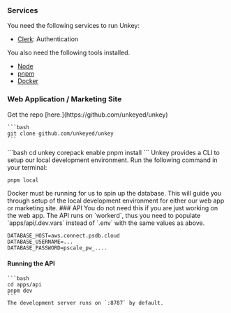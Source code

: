 ### Services

You need the following services to run Unkey:

- [Clerk](https://clerk.com?ref=unkey): Authentication

You also need the following tools installed.

- [Node](https://nodejs.org)
- [pnpm](https://pnpm.io/installation)
- [Docker](https://www.docker.com/products/docker-desktop)

### Web Application / Marketing Site
<Steps titleSize="h3">
  <Step title="Setup" >
    Get the repo [here.](https://github.com/unkeyed/unkey)

    ```bash
    git clone github.com/unkeyed/unkey
    ```


  </Step>

  <Step title="Install">
    ```bash
    cd unkey
    corepack enable
    pnpm install
    ```

  </Step>

  <Step title="Setup local development">
  Unkey provides a CLI to setup our local development environment. Run the following command in your terminal:

  ```bash
  pnpm local
  ```
  <info>
  Docker must be running for us to spin up the database.
  </info>
  This will guide you through setup of the local development environment for either our web app or marketing site.

  </Step>
</Steps>
  ### API

  <Info>
  You do not need this if you are just working on the web app.
  </Info>
  The API runs on `workerd`, thus you need to populate `apps/api/.dev.vars` instead of `.env` with the same values as above.

  ```
  DATABASE_HOST=aws.connect.psdb.cloud
  DATABASE_USERNAME=...
  DATABASE_PASSWORD=pscale_pw_....
  ```
#### Running the API
    ```bash
    cd apps/api
    pnpm dev
    ```
    The development server runs on `:8787` by default.
